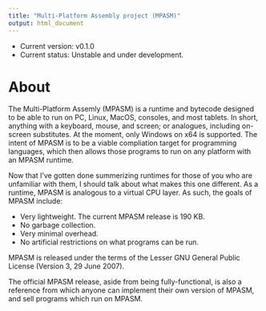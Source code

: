 ---
title: "Multi-Platform Assembly project (MPASM)"
output: html_document
---

* Current version: v0.1.0
* Current status: Unstable and under development.

# About

The Multi-Platform Assemly (MPASM) is a runtime and bytecode designed to be able to run on
 PC, Linux, MacOS, consoles, and most tablets. In short, anything with a keyboard, mouse, and screen; or analogues, 
including on-screen substitutes. At the moment, only Windows on x64 is supported.
The intent of MPASM is to be a viable compliation target for programming languages, 
which then allows those programs to run on any platform with an MPASM runtime.

Now that I've gotten done summerizing runtimes for those of you who are unfamiliar with them, 
I should talk about what makes this one different.
As a runtime, MPASM is analogous to a virtual CPU layer.
As such, the goals of MPASM include:

* Very lightweight. The current MPASM release is 190 KB.
* No garbage collection.
* Very minimal overhead.
* No artificial restrictions on what programs can be run.

MPASM is released under the terms of the Lesser GNU General Public License (Version 3, 29 June 2007).

The official MPASM release, aside from being fully-functional,
is also a reference from which anyone can implement their own version of MPASM, and sell programs which run on MPASM.